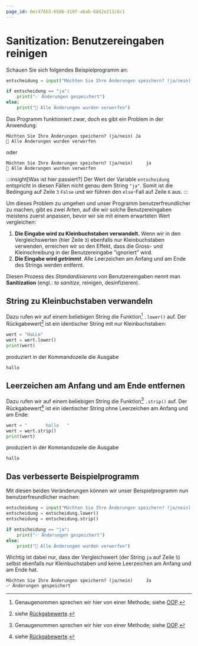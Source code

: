 ```yaml
---
page_id: 0ec476b3-6586-410f-abab-68d2e211c6c1
---
```

# Sanitization: Benutzereingaben reinigen
Schauen Sie sich folgendes Beispielprogramm an:

```python showLineNumbers
entscheidung = input("Möchten Sie Ihre Änderungen speichern? (ja/nein) ")

if entscheidung == "ja":
    print("✅ Änderungen gespeichert")
else:
    print("🚮 Alle Änderungen wurden verworfen")
```

Das Programm funktioniert zwar, doch es gibt ein Problem in der Anwendung:

```
Möchten Sie Ihre Änderungen speichern? (ja/nein) Ja
🚮 Alle Änderungen wurden verworfen
```

oder

```
Möchten Sie Ihre Änderungen speichern? (ja/nein)     ja
🚮 Alle Änderungen wurden verworfen
```

:::insight[Was ist hier passiert?]
Der Wert der Variable `entscheidung` entspricht in diesen Fällen nicht genau dem String `"ja"`. Somit ist die Bedingung auf Zeile `3` `False` und wir führen den `else`-Fall auf Zeile `6` aus.
:::

Um dieses Problem zu umgehen und unser Programm benutzerfreundlicher zu machen, gibt es zwei Arten, auf die wir solche Benutzereingaben meistens zuerst anpassen, bevor wir sie mit einem erwarteten Wert vergleichen:
1. **Die Eingabe wird zu Kleinbuchstaben verwandelt.** Wenn wir in den Vergleichswerten (hier Zeile `3`) ebenfalls nur Kleinbuchstaben verwenden, erreichen wir so den Effekt, dass die Gross- und Kleinschreibung in der Benutzereingabe "ignoriert" wird.
2. **Die Eingabe wird _getrimmt_**. Alle Leerzeichen am Anfang und am Ende des Strings werden entfernt.

Diesen Prozess des _Standardisierens_ von Benutzereingaben nennt man **Sanitization** (engl.: _to sanitize_, reinigen, desinfizieren).

## String zu Kleinbuchstaben verwandeln
Dazu rufen wir auf einem beliebigen String die Funktion[^1] `.lower()` auf. Der Rückgabewert[^2] ist ein identischer String mit nur Kleinbuchstaben:

```python showLineNumbers
wert = "HaLLo"
wert = wert.lower()
print(wert)
```

produziert in der Kommandozeile die Ausgabe

```
hallo
```

## Leerzeichen am Anfang und am Ende entfernen
Dazu rufen wir auf einem beliebigen String die Funktion[^1] `.strip()` auf. Der Rückgabewert[^2] ist ein identischer String ohne Leerzeichen am Anfang und am Ende:

```python showLineNumbers
wert = "       hallo   "
wert = wert.strip()
print(wert)
```

produziert in der Kommandozeile die Ausgabe

```
hallo
```

## Das verbesserte Beispielprogramm
Mit diesen beiden Veränderungen können wir unser Beispielprogramm nun benutzerfreundlicher machen:
```python showLineNumbers
entscheidung = input("Möchten Sie Ihre Änderungen speichern? (ja/nein) ")
entscheidung = entscheidung.lower()
entscheidung = entscheidung.strip()

if entscheidung == "ja":
    print("✅ Änderungen gespeichert")
else:
    print("🚮 Alle Änderungen wurden verworfen")
```

Wichtig ist dabei nur, dass der Vergleichswert (der String `ja` auf Zeile `5`) selbst ebenfalls nur Kleinbuchstaben und keine Leerzeichen am Anfang und am Ende hat.

```
Möchten Sie Ihre Änderungen speichern? (ja/nein)     Ja
✅ Änderungen gespeichert
```

[^1]: Genaugenommen sprechen wir hier von einer Methode; siehe [OOP](OOP).
[^2]: siehe [Rückgabewerte](Return).
